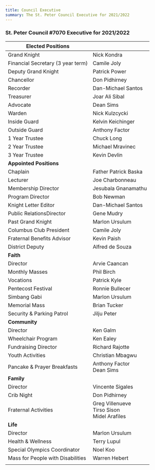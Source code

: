 ```yaml
---
title: Council Executive
summary: The St. Peter Council Executive for 2021/2022
---
```


### St. Peter Council #7070 Executive for 2021/2022

| Elected Positions                 |                                                        |
| --------------------------------- | ------------------------------------------------------ |
| Grand Knight                      | Nick Kondra                                            |
| Financial Secretary (3 year term) | Camile Joly                                            |
| Deputy Grand Knight               | Patrick Power                                          |
| Chancellor                        | Don Pidhirney                                          |
| Recorder                          | Dan-Michael Santos                                     |
| Treasurer                         | Joar Ali Sibal                                         |
| Advocate                          | Dean Sims                                              |
| Warden                            | Nick Kulzcycki                                         |
| Inside Guard                      | Kelvin Keichinger                                      |
| Outside Guard                     | Anthony Factor                                         |
| 1 Year Trustee                    | Chuck Long                                             |
| 2 Year Trustee                    | Michael Mravinec                                       |
| 3 Year Trustee                    | Kevin Devlin                                           |
| **Appointed Positions**           |                                                        |
| Chaplain                          | Father Patrick Baska                                   |
| Lecturer                          | Joe Charbonneau                                        |
| Membership Director               | Jesubala Gnanamathu                                    |
| Program Director                  | Bob Newman                                             |
| Knight Letter Editor              | Dan-Michael Santos                                     |
| Public RelationsDirector          | Gene Mudry                                             |
| Past Grand Knight                 | Marlon Ursulum                                         |
| Columbus Club President           | Camile Joly                                            |
| Fraternal Benefits Advisor        | Kevin Paish                                            |
| District Deputy                   | Alfred de Souza                                        |
| **Faith**                         |                                                        |
| Director                          | Arvie Caancan                                          |
| Monthly Masses                    | Phil Birch                                             |
| Vocations                         | Patrick Kyle                                           |
| Pentecost Festival                | Ronnie Bullecer                                        |
| Simbang Gabi                      | Marlon Ursulum                                         |
| Memorial Mass                     | Brian Tucker                                           |
| Security & Parking Patrol         | Jilju Peter                                            |
| **Community**                     |                                                        |
| Director                          | Ken Galm                                               |
| Wheelchair Program                | Ken Ealey                                              |
| Fundraising Director              | Richard Rajotte                                        |
| Youth Activities                  | Christian Mbagwu                                       |
| Pancake & Prayer Breakfasts       | Anthony Factor <br/> Dean Sims                         |
| **Family**                        |                                                        |
| Director                          | Vincente Sigales                                       |
| Crib Night                        | Don Pidhirney                                          |
| Fraternal Activities              | Greg Villenueve <br/> Tirso Sison <br/> Midel Arafiles |
| **Life**                          |                                                        |
| Director                          | Marlon Ursulum                                         |
| Health & Wellness                 | Terry Lupul                                            |
| Special Olympics Coordinator      | Noel Koo                                               |
| Mass for People with Disabilities | Warren Hebert                                          |
|                                   |                                                        |

